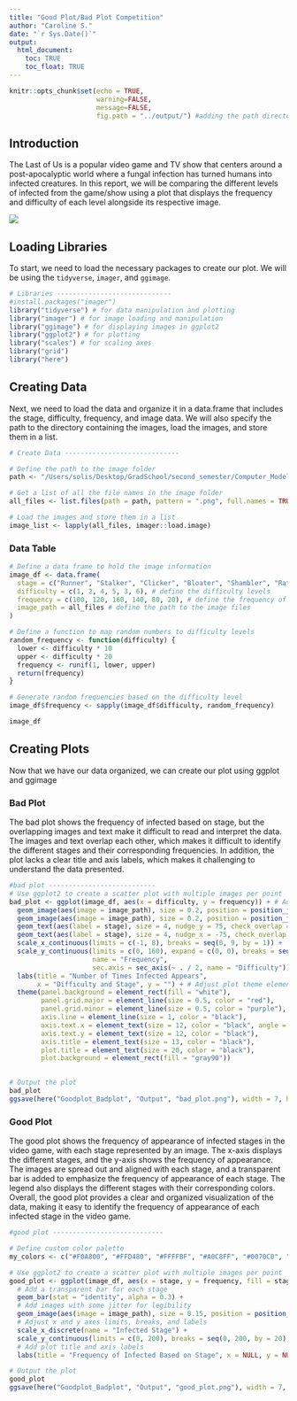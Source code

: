 ```yaml
---
title: "Good Plot/Bad Plot Competition"
author: "Caroline S."
date: "`r Sys.Date()`"
output: 
  html_document:
    toc: TRUE
    toc_float: TRUE
---
```


```r
knitr::opts_chunk$set(echo = TRUE,
                      warning=FALSE, 
                      message=FALSE,
                      fig.path = "../output/") #adding the path directory
```

## Introduction

The Last of Us is a popular video game and TV show that centers around a post-apocalyptic world where a fungal infection has turned humans into infected creatures. In this report, we will be comparing the different levels of infected from the game/show using a plot that displays the frequency and difficulty of each level alongside its respective image.



![](https://i.pinimg.com/736x/41/87/2a/41872ad8a2ff4d05d41b5453a9403e69.jpg)


## Loading Libraries

To start, we need to load the necessary packages to create our plot. We will be using the `tidyverse`, `imager`, and `ggimage`.


```r
# Libraries -----------------------------
#install.packages("imager")
library("tidyverse") # for data manipulation and plotting
library("imager") # for image loading and manipulation
library("ggimage") # for displaying images in ggplot2
library("ggplot2") # for plotting
library("scales") # for scaling axes
library("grid")
library("here")
```

## Creating Data

Next, we need to load the data and organize it in a data.frame that includes the stage, difficulty, frequency, and image data. We will also specify the path to the directory containing the images, load the images, and store them in a list.

```r
# Create Data -----------------------------

# Define the path to the image folder
path <- "/Users/solis/Desktop/GradSchool/second_semester/Computer_Modeling/Solis/Goodplot_Badplot/Data/Character_images/"

# Get a list of all the file names in the image folder
all_files <- list.files(path = path, pattern = ".png", full.names = TRUE)

# Load the images and store them in a list
image_list <- lapply(all_files, imager::load.image)
```

### Data Table

```r

# Define a data frame to hold the image information
image_df <- data.frame(
  stage = c("Runner", "Stalker", "Clicker", "Bloater", "Shambler", "Rat_King"), # define the stage names
  difficulty = c(1, 2, 4, 5, 3, 6), # define the difficulty levels
  frequency = c(100, 120, 160, 140, 80, 20), # define the frequency of appearance
  image_path = all_files # define the path to the image files
)

# Define a function to map random numbers to difficulty levels
random_frequency <- function(difficulty) {
  lower <- difficulty * 10
  upper <- difficulty * 20
  frequency <- runif(1, lower, upper)
  return(frequency)
}

# Generate random frequencies based on the difficulty level
image_df$frequency <- sapply(image_df$difficulty, random_frequency)

image_df

```

## Creating Plots

Now that we have our data organized, we can create our plot using ggplot and ggimage

### Bad Plot

The bad plot shows the frequency of infected based on stage, but the overlapping images and text make it difficult to read and interpret the data. The images and text overlap each other, which makes it difficult to identify the different stages and their corresponding frequencies. In addition, the plot lacks a clear title and axis labels, which makes it challenging to understand the data presented.

```r

#bad plot ---------------------------
# Use ggplot2 to create a scatter plot with multiple images per point
bad_plot <- ggplot(image_df, aes(x = difficulty, y = frequency)) + # Add images with some jitter for legibility
  geom_image(aes(image = image_path), size = 0.2, position = position_jitter(width = 0.5, height = 10)) +
  geom_image(aes(image = image_path), size = 0.2, position = position_jitter(width = 0.5, height = -10)) + # Add text labels with some overlap checks for legibility
  geom_text(aes(label = stage), size = 4, nudge_y = 75, check_overlap = TRUE, angle = 45, color = "red") +
  geom_text(aes(label = stage), size = 4, nudge_x = -75, check_overlap = TRUE, angle = 135, color = "red") + # Adjust x and y axes limits, breaks, and labels
  scale_x_continuous(limits = c(-1, 8), breaks = seq(0, 9, by = 1)) +
  scale_y_continuous(limits = c(0, 160), expand = c(0, 0), breaks = seq(0, 200, by = 25),
                     name = "Frequency", 
                     sec.axis = sec_axis(~ . / 2, name = "Difficulty")) + # Add plot title and axis labels
  labs(title = "Number of Times Infected Appears",
       x = "Difficulty and Stage", y = "") + # Adjust plot theme elements for legibility
  theme(panel.background = element_rect(fill = "white"),
        panel.grid.major = element_line(size = 0.5, color = "red"),
        panel.grid.minor = element_line(size = 0.5, color = "purple"),
        axis.line = element_line(size = 1, color = "black"),
        axis.text.x = element_text(size = 12, color = "black", angle = 90),
        axis.text.y = element_text(size = 12, color = "black"),
        axis.title = element_text(size = 13, color = "black"),
        plot.title = element_text(size = 20, color = "black"),
        plot.background = element_rect(fill = "gray90"))
  

# Output the plot
bad_plot
ggsave(here("Goodplot_Badplot", "Output", "bad_plot.png"), width = 7, height = 5)

```

### Good Plot

The good plot shows the frequency of appearance of infected stages in the video game, with each stage represented by an image. The x-axis displays the different stages, and the y-axis shows the frequency of appearance. The images are spread out and aligned with each stage, and a transparent bar is added to emphasize the frequency of appearance of each stage. The legend also displays the different stages with their corresponding colors. Overall, the good plot provides a clear and organized visualization of the data, making it easy to identify the frequency of appearance of each infected stage in the video game.


```r
#good plot ----------------------------

# Define custom color palette
my_colors <- c("#F0A800", "#FFD480", "#FFFFBF", "#A0C8FF", "#0070C0", "tan")

# Use ggplot2 to create a scatter plot with multiple images per point
good_plot <- ggplot(image_df, aes(x = stage, y = frequency, fill = stage)) +
  # Add a transparent bar for each stage
  geom_bar(stat = "identity", alpha = 0.3) +
  # Add images with some jitter for legibility
  geom_image(aes(image = image_path), size = 0.15, position = position_jitter(width = 0.1, height = 0.1)) +
  # Adjust x and y axes limits, breaks, and labels
  scale_x_discrete(name = "Infected Stage") +
  scale_y_continuous(limits = c(0, 200), breaks = seq(0, 200, by = 20), expand = c(0, 0), name = "Frequency of Appearance") +
  # Add plot title and axis labels
  labs(title = "Frequency of Infected Based on Stage", x = NULL, y = NULL)

# Output the plot
good_plot
ggsave(here("Goodplot_Badplot", "Output", "good_plot.png"), width = 7, height = 5)



```


